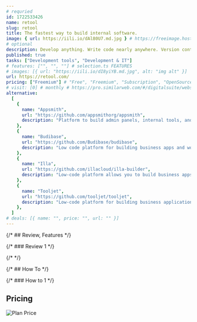 ```yaml
---
# requried
id: 1722533426
name: retool
slug: retool
title: The fastest way to build internal software.
image: { url: https://iili.io/dAl80U7.md.jpg } # https://freeimage.host/
# optional
description: Develop anything. Write code nearly anywhere. Version control with Git. Deploy with environments. Retool is built for mission-critical development.
published: true
tasks: ["Development tools", "Development & IT"]
# features: ["", "", ""] # selection.ts FEATURES
# images: [{ url: "https://iili.io/dI8yiYB.md.jpg", alt: "img alt" }]
url: https://retool.com/
pricing: ["Freemium"] # "Free", "Freemium", "Subscription", "OpenSource", "Paid"
# visit: [0] # monthly # https://pro.similarweb.com/#/digitalsuite/websiteanalysis/home
alternative:
  [
    {
      name: "Appsmith",
      url: "https://github.com/appsmithorg/appsmith",
      description: "Platform to build admin panels, internal tools, and dashboards. Integrates with 25+ databases and any API.",
    },
    {
      name: "Budibase",
      url: "https://github.com/Budibase/budibase",
      description: "Low code platform for building business apps and workflows in minutes. Supports PostgreSQL, MySQL, MSSQL, MongoDB, Rest API, Docker, K8s, and more 🚀",
    },
    {
      name: "Illa",
      url: "https://github.com/illacloud/illa-builder",
      description: "Low-code platform allows you to build business apps, enables you to quickly create internal tools such as dashboard, crud app, admin panel, crm, cms, etc.",
    },
    {
      name: "Tooljet",
      url: "https://github.com/tooljet/tooljet",
      description: "Low-code platform for building business applications. Connect to databases, cloud storages, GraphQL, API endpoints, etc and build apps using drag and drop",
    },
  ]
# deals: [{ name: "", price: "", url: "" }]
---
```


{/* ## Review, Features */}

{/* ### Review 1 */}

{/* <DetailYoutube videoId="" startTime={0} /> */}

{/* ## How To */}

{/* ### How to 1 */}

## Pricing

<Img
  src="https://p140.p3.n0.cdn.zight.com/items/P8urJlZB/414fe473-d190-498d-a930-66c32faa7cea.jpg"
  alt="Plan Price"
/>
